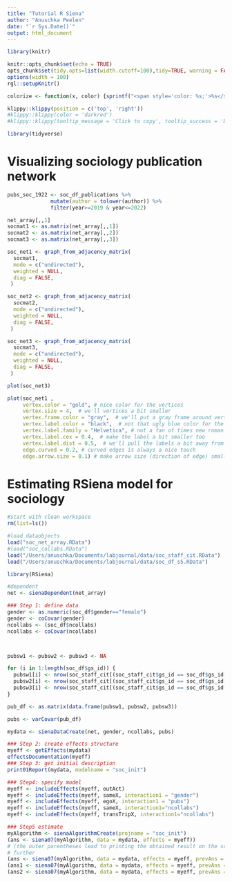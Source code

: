 ```yaml
---
title: "Tutorial R Siena"
author: "Anuschka Peelen"
date: "`r Sys.Date()`"
output: html_document
---
```


```r
library(knitr)

knitr::opts_chunk$set(echo = TRUE)
opts_chunk$set(tidy.opts=list(width.cutoff=100),tidy=TRUE, warning = FALSE, message = FALSE,comment = "#>", cache=TRUE, class.source=c("test"), class.output=c("test2"))
options(width = 100)
rgl::setupKnitr()

colorize <- function(x, color) {sprintf("<span style='color: %s;'>%s</span>", color, x) }
```

```r
klippy::klippy(position = c('top', 'right'))
#klippy::klippy(color = 'darkred')
#klippy::klippy(tooltip_message = 'Click to copy', tooltip_success = 'Done')
```

```r
library(tidyverse)
```

# Visualizing sociology publication network

```r
pubs_soc_1922 <- soc_df_publications %>%
              mutate(author = tolower(author)) %>%
              filter(year>=2019 & year<=2022)
```

```r
net_array[,,1]
socmat1 <- as.matrix(net_array[,,1])
socmat2 <- as.matrix(net_array[,,2])
socmat3 <- as.matrix(net_array[,,3])
```

```r
soc_net1 <- graph_from_adjacency_matrix(
  socmat1,
  mode = c("undirected"),
  weighted = NULL,
  diag = FALSE,
 )

soc_net2 <- graph_from_adjacency_matrix(
  socmat2,
  mode = c("undirected"),
  weighted = NULL,
  diag = FALSE,
 )

soc_net3 <- graph_from_adjacency_matrix(
  socmat3,
  mode = c("undirected"),
  weighted = NULL,
  diag = FALSE,
 )
```

```r
plot(soc_net3)

```

```r
plot(soc_net1 ,
     vertex.color = "gold", # nice color for the vertices
     vertex.size = 4,  # we'll vertices a bit smaller
     vertex.frame.color = "gray",  # we'll put a gray frame around vertices
     vertex.label.color = "black",  # not that ugly blue color for the labels (names)
     vertex.label.family = "Helvetica", # not a fan of times new roman in figures
     vertex.label.cex = 0.4,  # make the label a bit smaller too
     vertex.label.dist = 0.5,  # we'll pull the labels a bit away from the vertices
     edge.curved = 0.2, # curved edges is always a nice touch
     edge.arrow.size = 0.1) # make arrow size (direction of edge) smaller
```





# Estimating RSiena model for sociology


```r
#start with clean workspace 
rm(list=ls())

#load dataobjects
load("soc_net_array.RData")
#load("soc_collabs.RData")
load("/Users/anuschka/Documents/labjournal/data/soc_staff_cit.RData")
load("/Users/anuschka/Documents/labjournal/data/soc_df_s5.RData")

library(RSiena)

#dependent
net <- sienaDependent(net_array)

### Step 1: define data
gender <- as.numeric(soc_df$gender=="female")
gender <- coCovar(gender)
ncollabs <- (soc_df$ncollabs)
ncollabs <- coCovar(ncollabs)



pubsw1 <- pubsw2 <- pubsw3 <- NA

for (i in 1:length(soc_df$gs_id)) {
  pubsw1[i] <- nrow(soc_staff_cit[(soc_staff_cit$gs_id == soc_df$gs_id[i]) & soc_staff_cit$year>=2010 & soc_staff_cit$year<=2013,])
  pubsw2[i] <- nrow(soc_staff_cit[(soc_staff_cit$gs_id == soc_df$gs_id[i]) & soc_staff_cit$year>=2014 & soc_staff_cit$year<=2018,])
  pubsw3[i] <- nrow(soc_staff_cit[(soc_staff_cit$gs_id == soc_df$gs_id[i]) & soc_staff_cit$year>=2019 & soc_staff_cit$year<=2022,])
}

pub_df <- as.matrix(data.frame(pubsw1, pubsw2, pubsw3))

pubs <- varCovar(pub_df)

mydata <- sienaDataCreate(net, gender, ncollabs, pubs)

### Step 2: create effects structure
myeff <- getEffects(mydata)
effectsDocumentation(myeff)
### Step 3: get initial description
print01Report(mydata, modelname = "soc_init")

### Step4: specify model
myeff <- includeEffects(myeff, outAct)
myeff <- includeEffects(myeff, sameX, interaction1 = "gender")
myeff <- includeEffects(myeff, egoX, interaction1 = "pubs")
myeff <- includeEffects(myeff, sameX, interaction1="ncollabs")
myeff <- includeEffects(myeff, transTripX, interaction1="ncollabs")

### Step5 estimate
myAlgorithm <- sienaAlgorithmCreate(projname = "soc_init")
(ans <- siena07(myAlgorithm, data = mydata, effects = myeff))
# (the outer parentheses lead to printing the obtained result on the screen) if necessary, estimate
# further
(ans <- siena07(myAlgorithm, data = mydata, effects = myeff, prevAns = ans))
(ans1 <- siena07(myAlgorithm, data = mydata, effects = myeff, prevAns = ans))
(ans2 <- siena07(myAlgorithm, data = mydata, effects = myeff, prevAns = ans1))
```




